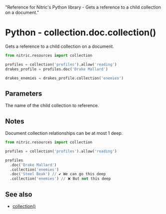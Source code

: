   "Reference for Nitric's Python library - Gets a reference to a child collection on a document."

# Python - collection.doc.collection()

Gets a reference to a child collection on a document.

```python
from nitric.resources import collection

profiles = collection('profiles').allow('reading')
drakes_profile = profiles.doc('Drake Mallard')

drakes_enemies = drakes_profile.collection('enemies')
```

## Parameters

<Properties>
  <Property name="name" required type="string">
    The name of the child collection to reference.
  </Property>
</Properties>

## Notes

Document collection relationships can be at most 1 deep.

```python
from nitric.resources import collection

profiles = collection('profiles').allow('reading')

profiles
  .doc('Drake Mallard')
  .collection('enemies')
  .doc('Steel Beak') // ✔️ We can go this deep
  .collection('enemies') // ❌ But not this deep
```

## See also

- [collection()](./collection)
